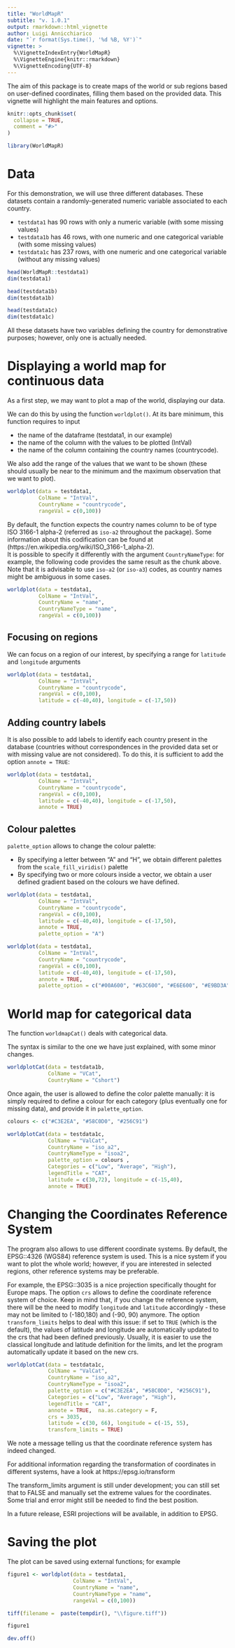 ```yaml
---
title: "WorldMapR"
subtitle: "v. 1.0.1"
output: rmarkdown::html_vignette
author: Luigi Annicchiarico
date: "`r format(Sys.time(), '%d %B, %Y')`"
vignette: >
  %\VignetteIndexEntry{WorldMapR}
  %\VignetteEngine{knitr::rmarkdown}
  %\VignetteEncoding{UTF-8}
---
```


The aim of this package is to create maps of the world or sub regions based on user-defined coordinates, filling them based on the provided data. This vignette will highlight the main features and options.

```r
knitr::opts_chunk$set(
  collapse = TRUE,
  comment = "#>"
)
```

```r
library(WorldMapR)
```

# Data

For this demonstration, we will use three different databases. These datasets contain a randomly-generated numeric variable associated to each country.

- `testdata1` has 90 rows with only a numeric variable (with some missing values)
- `testdata1b` has 46 rows, with one numeric and one categorical variable (with some missing values) 
- `testdata1c` has 237 rows, with one numeric and one categorical variable (without any missing values)

```r
head(WorldMapR::testdata1)
dim(testdata1)

head(testdata1b)
dim(testdata1b)

head(testdata1c)
dim(testdata1c)
```

All these datasets have two variables defining the country for demonstrative purposes; however, only one is actually needed.

\newpage

# Displaying a world map for continuous data

As a first step, we may want to plot a map of the world, displaying our data.

We can do this by using the function `worldplot()`.
At its bare minimum, this function requires to input

- the name of the dataframe (testdata1, in our example)
- the name of the column with the values to be plotted (IntVal)
- the name of the column containing the country names (countrycode).

We also add the range of the values that we want to be shown (these should usually be near to the minimum and the maximum observation that we want to plot).

```r
worldplot(data = testdata1,
          ColName = "IntVal",
          CountryName = "countrycode",
          rangeVal = c(0,100))
```

By default, the function expects the country names column to be of type ISO 3166-1 alpha-2 (referred as `iso-a2` throughout the package). Some information about this codification can be found at (https://en.wikipedia.org/wiki/ISO_3166-1_alpha-2). \
It is possible to specify it differently with the argument `CountryNameType`: for example, the following code provides the same result as the chunk above. \
Note that it is advisable to use `iso-a2` (or `iso-a3`) codes, as country names might be ambiguous in some cases.

```r
worldplot(data = testdata1,
          ColName = "IntVal",
          CountryName = "name",
          CountryNameType = "name",
          rangeVal = c(0,100))
```

\newpage

## Focusing on regions

We can focus on a region of our interest, by specifying a range for `latitude` and `longitude` arguments

```r
worldplot(data = testdata1,
          ColName = "IntVal",
          CountryName = "countrycode",
          rangeVal = c(0,100),
          latitude = c(-40,40), longitude = c(-17,50))
```

\newpage

## Adding country labels

It is also possible to add labels to identify each country present in the database (countries without correspondences in the provided data set or with missing value are not considered). To do this, it is sufficient to add the option `annote = TRUE`:

```r
worldplot(data = testdata1,
          ColName = "IntVal",
          CountryName = "countrycode",
          rangeVal = c(0,100),
          latitude = c(-40,40), longitude = c(-17,50),
          annote = TRUE)
```

\newpage

## Colour palettes

`palette_option` allows to change the colour palette:

- By specifying a letter between "A" and "H", we obtain different palettes from the `scale_fill_viridis()` palette
- By specifying two or more colours inside a vector, we obtain a user defined gradient based on the colours we have defined.

```r
worldplot(data = testdata1,
          ColName = "IntVal",
          CountryName = "countrycode",
          rangeVal = c(0,100),
          latitude = c(-40,40), longitude = c(-17,50),
          annote = TRUE,
          palette_option = "A")
```

```r
worldplot(data = testdata1,
          ColName = "IntVal",
          CountryName = "countrycode",
          rangeVal = c(0,100),
          latitude = c(-40,40), longitude = c(-17,50),
          annote = TRUE,
          palette_option = c("#00A600", "#63C600", "#E6E600", "#E9BD3A", "#ECB176", "#EFC2B3"))
```
\newpage

# World map for categorical data

The function `worldmapCat()` deals with categorical data.

The syntax is similar to the one we have just explained, with some minor changes.


```r
worldplotCat(data = testdata1b,
             ColName = "VCat",
             CountryName = "Cshort")
```

\newpage

Once again, the user is allowed to define the color palette manually: it is simply required to define a colour for each category (plus eventually one for missing data), and provide it in `palette_option`.

```r

colours <- c("#C3E2EA", "#58C0D0", "#256C91")

worldplotCat(data = testdata1c,
             ColName = "ValCat",
             CountryName = "iso_a2",
             CountryNameType = "isoa2",
             palette_option = colours ,
             Categories = c("Low", "Average", "High"),
             legendTitle = "CAT",
             latitude = c(30,72), longitude = c(-15,40),
             annote = TRUE)
```

\newpage

# Changing the Coordinates Reference System 

The program also allows to use different coordinate systems. 
By default, the EPSG::4326 (WGS84) reference system is used. This is a nice system if you want to plot the whole world; however, if you are interested in selected regions, other reference systems may be preferable.

For example, the EPSG::3035 is a nice projection specifically thought for Europe maps.
The option `crs` allows to define the coordinate reference system of choice.
Keep in mind that, if you change the reference system, there will be the need to modify `longitude` and `latitude` accordingly - these may not be limited to (-180,180) and (-90, 90) anymore. The option `transform_limits` helps to deal with this issue: if set to `TRUE` (which is the default), the values of latitude and longitude are automatically updated to the crs that had been defined previously. Usually, it is easier to use the classical longitude and latitude definition for the limits, and let the program automatically update it based on the new crs.

```r
worldplotCat(data = testdata1c,
             ColName = "ValCat",
             CountryName = "iso_a2",
             CountryNameType = "isoa2",
             palette_option = c("#C3E2EA", "#58C0D0", "#256C91"),
             Categories = c("Low", "Average", "High"),
             legendTitle = "CAT",
             annote = TRUE,  na.as.category = F,
             crs = 3035,
             latitude = c(30, 66), longitude = c(-15, 55),
             transform_limits = TRUE)
```

We note a message telling us that the coordinate reference system has indeed changed.

For additional information regarding the transformation of coordinates in different systems, have a look at https://epsg.io/transform

The transform_limits argument is still under development; you can still set that to FALSE and manually set the extreme values for the coordinates. Some trial and error might still be needed to find the best position.

In a future release, ESRI projections will be available, in addition to EPSG.

\newpage

# Saving the plot

The plot can be saved using external functions; for example

```r
figure1 <- worldplot(data = testdata1,
                     ColName = "IntVal",
                     CountryName = "name",
                     CountryNameType = "name",
                     rangeVal = c(0,100))

tiff(filename =  paste(tempdir(), "\\figure.tiff"))

figure1

dev.off()

```


